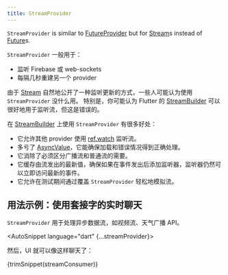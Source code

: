 ```yaml
---
title: StreamProvider
---
```



`StreamProvider` is similar to [FutureProvider] but for [Stream]s instead of
[Future]s.

`StreamProvider` 一般用于：

- 监听 Firebase 或 web-sockets
- 每隔几秒重建另一个 provider

由于 [Stream] 自然地公开了一种监听更新的方式，一些人可能认为使用 `StreamProvider` 没什么用。
特别是，你可能认为 Flutter 的 [StreamBuilder] 可以很好地用于监听流，但这是错误的。

在 [StreamBuilder] 上使用 `StreamProvider` 有很多好处：

- 它允许其他 provider 使用 [ref.watch] 监听流。
- 多亏了 [AsyncValue]，它能确保加载和错误情况得到正确处理。
- 它消除了必须区分广播流和普通流的需要。
- 它缓存由流发出的最新值，确保如果在事件发出后添加监听器，监听器仍然可以立即访问最新的事件。
- 它允许在测试期间通过覆盖 `StreamProvider` 轻松地模拟流。

## 用法示例：使用套接字的实时聊天

`StreamProvider` 用于处理异步数据流，如视频流、天气广播 API。

<AutoSnippet language="dart" {...streamProvider}></AutoSnippet>

然后，UI 就可以像这样聊天了：

<CodeBlock>{trimSnippet(streamConsumer)}</CodeBlock>

[ref.watch]: ../concepts/reading#using-refwatch-to-observe-a-provider
[statenotifierprovider]: ./state_notifier_provider
[provider]: ./provider
[futureprovider]: ./future_provider
[asyncvalue]: https://pub.dev/documentation/riverpod/latest/riverpod/AsyncValue-class.html
[future]: https://api.dart.dev/dart-async/Future-class.html
[stream]: https://api.dart.dev/dart-async/Stream-class.html
[stream.periodic]: https://api.dart.dev/stable/2.15.1/dart-async/Stream/Stream.periodic.html
[family]: ../concepts/modifiers/family
[streambuilder]: https://api.flutter.dev/flutter/widgets/StreamBuilder-class.html
